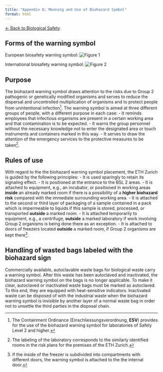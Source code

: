 ```yaml
---
title: "Appendix 8: Meaning and Use of Biohazard Symbol"
format: html
---
```


[← Back to Biological Safety](../biological-safety.html)


## Forms of the warning symbol

European biosafety warning symbol:  ![Figure 1](https://github.com/Global-Health-Engineering/group-safety/blob/main/media/EU_biosafety.png)

International biosafety warning symbol:  ![Figure 2](https://github.com/Global-Health-Engineering/group-safety/blob/main/media/international_biosafety.png)

## Purpose

The biohazard warning symbol draws attention to the risks due to Group 2 pathogenic or genetically modified organisms and serves to reduce the dispersal and uncontrolled multiplication of organisms and to protect people from unintentional infection[^1]. The warning symbol is aimed at three different groups of people, with a different purpose in each case:
- It reminds employees that infectious organisms are present in a certain working area and that contamination is to be expected.
- It warns the group personnel without the necessary knowledge not to enter the designated area or touch instruments and containers marked in this way.
- It serves to draw the attention of the emergency services to the protective measures to be taken[^2].

## Rules of use

With regard to the the biohazard warning symbol placement, the ETH Zurich is guided by the following principles:
- It is used sparingly to retain its signaling effect.
- It is positioned at the entrance to the BSL 2 areas.
- It is attached to equipment, e.g., an incubator, or positioned in working areas **inside** an already marked room if there is a possibility of a **higher biohazard risk** compared with the immediate surrounding working area.
- It is attached to the second or third layer of packaging of a sample contained in a pack which is impermeable to liquids if this sample is stored, processed, or transported **outside** a marked room.
- It is attached temporarily to equipment, e.g., a centrifuge, **outside** a marked laboratory if work involving Group 2 organisms is being done there as an exception.
- It is attached to doors of freezers located **outside** a marked room, if Group 2 organisms are kept there[^3].

## Handling of wasted bags labeled with the biohazard sign

Commercially available, autoclavable waste bags for biological waste carry a warning symbol. After this waste has been autoclaved and inactivated, the biohazard warning symbol on the bags is no longer applicable. To make it clear, autoclaved or inactivated waste bags must be marked as autoclaved. To this end, they are equipped with heat-sensitive indicators. Inactivated waste can be disposed of with the industrial waste when the biohazard warning symbol is invisible by another layer of a normal waste bag in order not to unsettle the third parties in the disposal chain.


[^1]: The Containment Ordinance (Einschliessungsverordnung, **ESV**) provides for the use of the biohazard warning symbol for laboratories of Safely Level 2 and higher. 
[^2]: The labeling of the laboratory corresponds to the similarly identified rooms in the risk plans for the premises of the ETH Zurich.
[^3]: If the inside of the freezer is subdivided into compartments with different doors, the warning symbol is attached to the the internal door.

